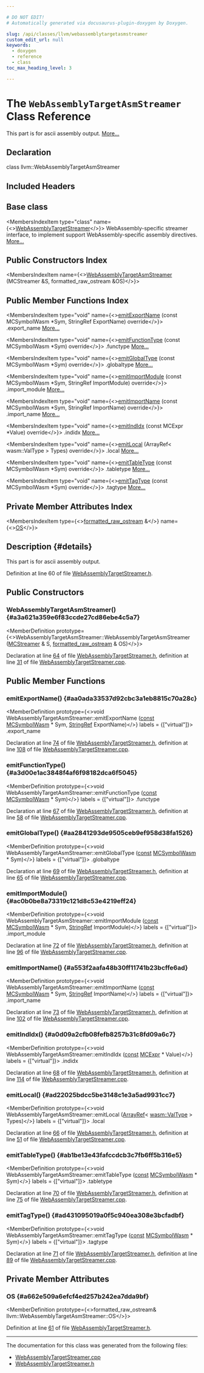 ```yaml
---

# DO NOT EDIT!
# Automatically generated via docusaurus-plugin-doxygen by Doxygen.

slug: /api/classes/llvm/webassemblytargetasmstreamer
custom_edit_url: null
keywords:
  - doxygen
  - reference
  - class
toc_max_heading_level: 3

---
```





# The `WebAssemblyTargetAsmStreamer` Class Reference

<DoxygenPage pluginConfig={pluginConfig}>

This part is for ascii assembly output. <a href="#details">More...</a>

## Declaration

<CodeBlock>class llvm::WebAssemblyTargetAsmStreamer</CodeBlock>

## Included Headers

<IncludesList>
<IncludesListItem
  filePath="Target/WebAssembly/MCTargetDesc/WebAssemblyTargetStreamer.h"
  permalink="/docs/api/files/lib/lib/target/lib/target/webassembly/lib/target/webassembly/mctargetdesc/webassemblytargetstreamer-h"
  isLocal="true" />
</IncludesList>

## Base class

<MembersIndex>

<MembersIndexItem
  type="class"
  name={<><a href="/docs/api/classes/llvm/webassemblytargetstreamer">WebAssemblyTargetStreamer</a></>}>
WebAssembly-specific streamer interface, to implement support WebAssembly-specific assembly directives. <a href="/docs/api/classes/llvm/webassemblytargetstreamer/#details">More...</a>
</MembersIndexItem>

</MembersIndex>

## Public Constructors Index

<MembersIndex>

<MembersIndexItem
  name={<><a href="#a3a621a359e6f83ccde27cd86ebe4c5a7">WebAssemblyTargetAsmStreamer</a> (MCStreamer &amp;S, formatted&#95;raw&#95;ostream &amp;OS)</>}>
</MembersIndexItem>

</MembersIndex>

## Public Member Functions Index

<MembersIndex>

<MembersIndexItem
  type="void"
  name={<><a href="#aa0ada33537d92cbc3a1eb8815c70a28c">emitExportName</a> (const MCSymbolWasm &#42;Sym, StringRef ExportName) override</>}>
.export&#95;name <a href="#aa0ada33537d92cbc3a1eb8815c70a28c">More...</a>
</MembersIndexItem>

<MembersIndexItem
  type="void"
  name={<><a href="#a3d00e1ac3848f4af6f98182dca6f5045">emitFunctionType</a> (const MCSymbolWasm &#42;Sym) override</>}>
.functype <a href="#a3d00e1ac3848f4af6f98182dca6f5045">More...</a>
</MembersIndexItem>

<MembersIndexItem
  type="void"
  name={<><a href="#aa2841293de9505ceb9ef958d38fa1526">emitGlobalType</a> (const MCSymbolWasm &#42;Sym) override</>}>
.globaltype <a href="#aa2841293de9505ceb9ef958d38fa1526">More...</a>
</MembersIndexItem>

<MembersIndexItem
  type="void"
  name={<><a href="#ac0b0be8a73319c121d8c53e4219eff24">emitImportModule</a> (const MCSymbolWasm &#42;Sym, StringRef ImportModule) override</>}>
.import&#95;module <a href="#ac0b0be8a73319c121d8c53e4219eff24">More...</a>
</MembersIndexItem>

<MembersIndexItem
  type="void"
  name={<><a href="#a553f2aafa48b30ff11741b23bcffe6ad">emitImportName</a> (const MCSymbolWasm &#42;Sym, StringRef ImportName) override</>}>
.import&#95;name <a href="#a553f2aafa48b30ff11741b23bcffe6ad">More...</a>
</MembersIndexItem>

<MembersIndexItem
  type="void"
  name={<><a href="#a0d09a2cfb08fefb8257b31c8fd09a6c7">emitIndIdx</a> (const MCExpr &#42;Value) override</>}>
.indidx <a href="#a0d09a2cfb08fefb8257b31c8fd09a6c7">More...</a>
</MembersIndexItem>

<MembersIndexItem
  type="void"
  name={<><a href="#ad22025bdcc5be3148c1e3a5ad9931cc7">emitLocal</a> (ArrayRef&lt; wasm::ValType &gt; Types) override</>}>
.local <a href="#ad22025bdcc5be3148c1e3a5ad9931cc7">More...</a>
</MembersIndexItem>

<MembersIndexItem
  type="void"
  name={<><a href="#ab1be13e43fafccdcb3c7fb6ff5b316e5">emitTableType</a> (const MCSymbolWasm &#42;Sym) override</>}>
.tabletype <a href="#ab1be13e43fafccdcb3c7fb6ff5b316e5">More...</a>
</MembersIndexItem>

<MembersIndexItem
  type="void"
  name={<><a href="#ad431095019a0f5c940ea308e3bcfadbf">emitTagType</a> (const MCSymbolWasm &#42;Sym) override</>}>
.tagtype <a href="#ad431095019a0f5c940ea308e3bcfadbf">More...</a>
</MembersIndexItem>

</MembersIndex>

## Private Member Attributes Index

<MembersIndex>

<MembersIndexItem
  type={<><a href="/docs/api/classes/llvm/formatted-raw-ostream">formatted&#95;raw&#95;ostream</a> &amp;</>}
  name={<><a href="#a662e509a6efcf4ed257b242ea7dda9bf">OS</a></>}>
</MembersIndexItem>

</MembersIndex>

## Description {#details}

This part is for ascii assembly output.

Definition at line 60 of file <a href="/docs/api/files/lib/lib/target/lib/target/webassembly/lib/target/webassembly/mctargetdesc/webassemblytargetstreamer-h">WebAssemblyTargetStreamer.h</a>.

<SectionDefinition>

## Public Constructors

### WebAssemblyTargetAsmStreamer() {#a3a621a359e6f83ccde27cd86ebe4c5a7}

<MemberDefinition
  prototype={<>WebAssemblyTargetAsmStreamer::WebAssemblyTargetAsmStreamer (<a href="/docs/api/classes/llvm/mcstreamer">MCStreamer</a> &amp; S, <a href="/docs/api/classes/llvm/formatted-raw-ostream">formatted&#95;raw&#95;ostream</a> &amp; OS)</>}>

Declaration at line <a href="/docs/api/files/lib/lib/target/lib/target/webassembly/lib/target/webassembly/mctargetdesc/webassemblytargetstreamer-h/#l00064">64</a> of file <a href="/docs/api/files/lib/lib/target/lib/target/webassembly/lib/target/webassembly/mctargetdesc/webassemblytargetstreamer-h">WebAssemblyTargetStreamer.h</a>, definition at line <a href="/docs/api/files/lib/lib/target/lib/target/webassembly/lib/target/webassembly/mctargetdesc/webassemblytargetstreamer-cpp/#l00031">31</a> of file <a href="/docs/api/files/lib/lib/target/lib/target/webassembly/lib/target/webassembly/mctargetdesc/webassemblytargetstreamer-cpp">WebAssemblyTargetStreamer.cpp</a>.
</MemberDefinition>

</SectionDefinition>

<SectionDefinition>

## Public Member Functions

### emitExportName() {#aa0ada33537d92cbc3a1eb8815c70a28c}

<MemberDefinition
  prototype={<>void WebAssemblyTargetAsmStreamer::emitExportName (<a href="/docs/api/files/lib/lib/target/lib/target/aarch64/aarch64promoteconstant-cpp/#a90f8350fecae261c25be85d38b451bff">const</a> <a href="/docs/api/classes/llvm/mcsymbolwasm">MCSymbolWasm</a> &#42; Sym, <a href="/docs/api/classes/llvm/stringref">StringRef</a> ExportName)</>}
  labels = {["virtual"]}>
.export&#95;name

Declaration at line <a href="/docs/api/files/lib/lib/target/lib/target/webassembly/lib/target/webassembly/mctargetdesc/webassemblytargetstreamer-h/#l00074">74</a> of file <a href="/docs/api/files/lib/lib/target/lib/target/webassembly/lib/target/webassembly/mctargetdesc/webassemblytargetstreamer-h">WebAssemblyTargetStreamer.h</a>, definition at line <a href="/docs/api/files/lib/lib/target/lib/target/webassembly/lib/target/webassembly/mctargetdesc/webassemblytargetstreamer-cpp/#l00108">108</a> of file <a href="/docs/api/files/lib/lib/target/lib/target/webassembly/lib/target/webassembly/mctargetdesc/webassemblytargetstreamer-cpp">WebAssemblyTargetStreamer.cpp</a>.
</MemberDefinition>

### emitFunctionType() {#a3d00e1ac3848f4af6f98182dca6f5045}

<MemberDefinition
  prototype={<>void WebAssemblyTargetAsmStreamer::emitFunctionType (<a href="/docs/api/files/lib/lib/target/lib/target/aarch64/aarch64promoteconstant-cpp/#a90f8350fecae261c25be85d38b451bff">const</a> <a href="/docs/api/classes/llvm/mcsymbolwasm">MCSymbolWasm</a> &#42; Sym)</>}
  labels = {["virtual"]}>
.functype

Declaration at line <a href="/docs/api/files/lib/lib/target/lib/target/webassembly/lib/target/webassembly/mctargetdesc/webassemblytargetstreamer-h/#l00067">67</a> of file <a href="/docs/api/files/lib/lib/target/lib/target/webassembly/lib/target/webassembly/mctargetdesc/webassemblytargetstreamer-h">WebAssemblyTargetStreamer.h</a>, definition at line <a href="/docs/api/files/lib/lib/target/lib/target/webassembly/lib/target/webassembly/mctargetdesc/webassemblytargetstreamer-cpp/#l00058">58</a> of file <a href="/docs/api/files/lib/lib/target/lib/target/webassembly/lib/target/webassembly/mctargetdesc/webassemblytargetstreamer-cpp">WebAssemblyTargetStreamer.cpp</a>.
</MemberDefinition>

### emitGlobalType() {#aa2841293de9505ceb9ef958d38fa1526}

<MemberDefinition
  prototype={<>void WebAssemblyTargetAsmStreamer::emitGlobalType (<a href="/docs/api/files/lib/lib/target/lib/target/aarch64/aarch64promoteconstant-cpp/#a90f8350fecae261c25be85d38b451bff">const</a> <a href="/docs/api/classes/llvm/mcsymbolwasm">MCSymbolWasm</a> &#42; Sym)</>}
  labels = {["virtual"]}>
.globaltype

Declaration at line <a href="/docs/api/files/lib/lib/target/lib/target/webassembly/lib/target/webassembly/mctargetdesc/webassemblytargetstreamer-h/#l00069">69</a> of file <a href="/docs/api/files/lib/lib/target/lib/target/webassembly/lib/target/webassembly/mctargetdesc/webassemblytargetstreamer-h">WebAssemblyTargetStreamer.h</a>, definition at line <a href="/docs/api/files/lib/lib/target/lib/target/webassembly/lib/target/webassembly/mctargetdesc/webassemblytargetstreamer-cpp/#l00065">65</a> of file <a href="/docs/api/files/lib/lib/target/lib/target/webassembly/lib/target/webassembly/mctargetdesc/webassemblytargetstreamer-cpp">WebAssemblyTargetStreamer.cpp</a>.
</MemberDefinition>

### emitImportModule() {#ac0b0be8a73319c121d8c53e4219eff24}

<MemberDefinition
  prototype={<>void WebAssemblyTargetAsmStreamer::emitImportModule (<a href="/docs/api/files/lib/lib/target/lib/target/aarch64/aarch64promoteconstant-cpp/#a90f8350fecae261c25be85d38b451bff">const</a> <a href="/docs/api/classes/llvm/mcsymbolwasm">MCSymbolWasm</a> &#42; Sym, <a href="/docs/api/classes/llvm/stringref">StringRef</a> ImportModule)</>}
  labels = {["virtual"]}>
.import&#95;module

Declaration at line <a href="/docs/api/files/lib/lib/target/lib/target/webassembly/lib/target/webassembly/mctargetdesc/webassemblytargetstreamer-h/#l00072">72</a> of file <a href="/docs/api/files/lib/lib/target/lib/target/webassembly/lib/target/webassembly/mctargetdesc/webassemblytargetstreamer-h">WebAssemblyTargetStreamer.h</a>, definition at line <a href="/docs/api/files/lib/lib/target/lib/target/webassembly/lib/target/webassembly/mctargetdesc/webassemblytargetstreamer-cpp/#l00096">96</a> of file <a href="/docs/api/files/lib/lib/target/lib/target/webassembly/lib/target/webassembly/mctargetdesc/webassemblytargetstreamer-cpp">WebAssemblyTargetStreamer.cpp</a>.
</MemberDefinition>

### emitImportName() {#a553f2aafa48b30ff11741b23bcffe6ad}

<MemberDefinition
  prototype={<>void WebAssemblyTargetAsmStreamer::emitImportName (<a href="/docs/api/files/lib/lib/target/lib/target/aarch64/aarch64promoteconstant-cpp/#a90f8350fecae261c25be85d38b451bff">const</a> <a href="/docs/api/classes/llvm/mcsymbolwasm">MCSymbolWasm</a> &#42; Sym, <a href="/docs/api/classes/llvm/stringref">StringRef</a> ImportName)</>}
  labels = {["virtual"]}>
.import&#95;name

Declaration at line <a href="/docs/api/files/lib/lib/target/lib/target/webassembly/lib/target/webassembly/mctargetdesc/webassemblytargetstreamer-h/#l00073">73</a> of file <a href="/docs/api/files/lib/lib/target/lib/target/webassembly/lib/target/webassembly/mctargetdesc/webassemblytargetstreamer-h">WebAssemblyTargetStreamer.h</a>, definition at line <a href="/docs/api/files/lib/lib/target/lib/target/webassembly/lib/target/webassembly/mctargetdesc/webassemblytargetstreamer-cpp/#l00102">102</a> of file <a href="/docs/api/files/lib/lib/target/lib/target/webassembly/lib/target/webassembly/mctargetdesc/webassemblytargetstreamer-cpp">WebAssemblyTargetStreamer.cpp</a>.
</MemberDefinition>

### emitIndIdx() {#a0d09a2cfb08fefb8257b31c8fd09a6c7}

<MemberDefinition
  prototype={<>void WebAssemblyTargetAsmStreamer::emitIndIdx (<a href="/docs/api/files/lib/lib/target/lib/target/aarch64/aarch64promoteconstant-cpp/#a90f8350fecae261c25be85d38b451bff">const</a> <a href="/docs/api/classes/llvm/mcexpr">MCExpr</a> &#42; Value)</>}
  labels = {["virtual"]}>
.indidx

Declaration at line <a href="/docs/api/files/lib/lib/target/lib/target/webassembly/lib/target/webassembly/mctargetdesc/webassemblytargetstreamer-h/#l00068">68</a> of file <a href="/docs/api/files/lib/lib/target/lib/target/webassembly/lib/target/webassembly/mctargetdesc/webassemblytargetstreamer-h">WebAssemblyTargetStreamer.h</a>, definition at line <a href="/docs/api/files/lib/lib/target/lib/target/webassembly/lib/target/webassembly/mctargetdesc/webassemblytargetstreamer-cpp/#l00114">114</a> of file <a href="/docs/api/files/lib/lib/target/lib/target/webassembly/lib/target/webassembly/mctargetdesc/webassemblytargetstreamer-cpp">WebAssemblyTargetStreamer.cpp</a>.
</MemberDefinition>

### emitLocal() {#ad22025bdcc5be3148c1e3a5ad9931cc7}

<MemberDefinition
  prototype={<>void WebAssemblyTargetAsmStreamer::emitLocal (<a href="/docs/api/classes/llvm/arrayref">ArrayRef</a>&lt; <a href="/docs/api/namespaces/llvm/wasm/#a0ef8084534e2fa2859faac16914a7ff8">wasm::ValType</a> &gt; Types)</>}
  labels = {["virtual"]}>
.local

Declaration at line <a href="/docs/api/files/lib/lib/target/lib/target/webassembly/lib/target/webassembly/mctargetdesc/webassemblytargetstreamer-h/#l00066">66</a> of file <a href="/docs/api/files/lib/lib/target/lib/target/webassembly/lib/target/webassembly/mctargetdesc/webassemblytargetstreamer-h">WebAssemblyTargetStreamer.h</a>, definition at line <a href="/docs/api/files/lib/lib/target/lib/target/webassembly/lib/target/webassembly/mctargetdesc/webassemblytargetstreamer-cpp/#l00051">51</a> of file <a href="/docs/api/files/lib/lib/target/lib/target/webassembly/lib/target/webassembly/mctargetdesc/webassemblytargetstreamer-cpp">WebAssemblyTargetStreamer.cpp</a>.
</MemberDefinition>

### emitTableType() {#ab1be13e43fafccdcb3c7fb6ff5b316e5}

<MemberDefinition
  prototype={<>void WebAssemblyTargetAsmStreamer::emitTableType (<a href="/docs/api/files/lib/lib/target/lib/target/aarch64/aarch64promoteconstant-cpp/#a90f8350fecae261c25be85d38b451bff">const</a> <a href="/docs/api/classes/llvm/mcsymbolwasm">MCSymbolWasm</a> &#42; Sym)</>}
  labels = {["virtual"]}>
.tabletype

Declaration at line <a href="/docs/api/files/lib/lib/target/lib/target/webassembly/lib/target/webassembly/mctargetdesc/webassemblytargetstreamer-h/#l00070">70</a> of file <a href="/docs/api/files/lib/lib/target/lib/target/webassembly/lib/target/webassembly/mctargetdesc/webassemblytargetstreamer-h">WebAssemblyTargetStreamer.h</a>, definition at line <a href="/docs/api/files/lib/lib/target/lib/target/webassembly/lib/target/webassembly/mctargetdesc/webassemblytargetstreamer-cpp/#l00075">75</a> of file <a href="/docs/api/files/lib/lib/target/lib/target/webassembly/lib/target/webassembly/mctargetdesc/webassemblytargetstreamer-cpp">WebAssemblyTargetStreamer.cpp</a>.
</MemberDefinition>

### emitTagType() {#ad431095019a0f5c940ea308e3bcfadbf}

<MemberDefinition
  prototype={<>void WebAssemblyTargetAsmStreamer::emitTagType (<a href="/docs/api/files/lib/lib/target/lib/target/aarch64/aarch64promoteconstant-cpp/#a90f8350fecae261c25be85d38b451bff">const</a> <a href="/docs/api/classes/llvm/mcsymbolwasm">MCSymbolWasm</a> &#42; Sym)</>}
  labels = {["virtual"]}>
.tagtype

Declaration at line <a href="/docs/api/files/lib/lib/target/lib/target/webassembly/lib/target/webassembly/mctargetdesc/webassemblytargetstreamer-h/#l00071">71</a> of file <a href="/docs/api/files/lib/lib/target/lib/target/webassembly/lib/target/webassembly/mctargetdesc/webassemblytargetstreamer-h">WebAssemblyTargetStreamer.h</a>, definition at line <a href="/docs/api/files/lib/lib/target/lib/target/webassembly/lib/target/webassembly/mctargetdesc/webassemblytargetstreamer-cpp/#l00089">89</a> of file <a href="/docs/api/files/lib/lib/target/lib/target/webassembly/lib/target/webassembly/mctargetdesc/webassemblytargetstreamer-cpp">WebAssemblyTargetStreamer.cpp</a>.
</MemberDefinition>

</SectionDefinition>

<SectionDefinition>

## Private Member Attributes

### OS {#a662e509a6efcf4ed257b242ea7dda9bf}

<MemberDefinition
  prototype={<>formatted&#95;raw&#95;ostream&amp; llvm::WebAssemblyTargetAsmStreamer::OS</>}>

Definition at line <a href="/docs/api/files/lib/lib/target/lib/target/webassembly/lib/target/webassembly/mctargetdesc/webassemblytargetstreamer-h/#l00061">61</a> of file <a href="/docs/api/files/lib/lib/target/lib/target/webassembly/lib/target/webassembly/mctargetdesc/webassemblytargetstreamer-h">WebAssemblyTargetStreamer.h</a>.
</MemberDefinition>

</SectionDefinition>

<hr/>

The documentation for this class was generated from the following files:

<ul>
<li><a href="/docs/api/files/lib/lib/target/lib/target/webassembly/lib/target/webassembly/mctargetdesc/webassemblytargetstreamer-cpp">WebAssemblyTargetStreamer.cpp</a></li>
<li><a href="/docs/api/files/lib/lib/target/lib/target/webassembly/lib/target/webassembly/mctargetdesc/webassemblytargetstreamer-h">WebAssemblyTargetStreamer.h</a></li>
</ul>

</DoxygenPage>
